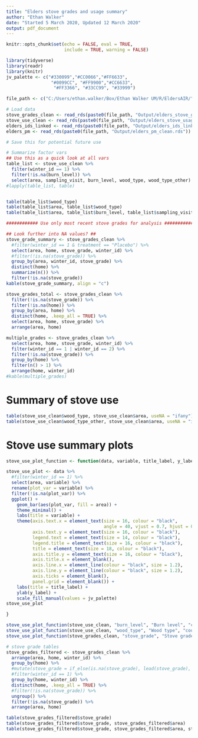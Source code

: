 ```yaml
---
title: "Elders stove grades and usage summary"
author: "Ethan Walker"
date: "Started 5 March 2020, Updated 12 March 2020"
output: pdf_document 
---
```


```r
knitr::opts_chunk$set(echo = FALSE, eval = TRUE, 
                      include = TRUE, warning = FALSE)
```

```r
library(tidyverse)
library(readr)
library(knitr)
jv_palette <- c("#330099","#CC0066","#FF6633", 
                 "#0099CC", "#FF9900","#CC6633",
                  "#FF3366", "#33CC99", "#33999")
```

```r
file_path <- c("C:/Users/ethan.walker/Box/Ethan Walker UM/R/EldersAIR/")

# Load data
stove_grades_clean <- read_rds(paste0(file_path, "Output/elders_stove_grades_clean.rds"))
stove_use_clean <- read_rds(paste0(file_path, "Output/elders_stove_usage_clean.rds"))
elders_ids_linked <- read_rds(paste0(file_path, "Output/elders_ids_linked.rds"))
elders_pm <- read_rds(paste0(file_path, "Output/elders_pm_clean.rds"))
```


```r
# Save this for potential future use

# Summarize factor vars
## Use this as a quick look at all vars
table_list <- stove_use_clean %>% 
  filter(winter_id == 1) %>%  
  filter(!is.na(burn_level)) %>% 
  select(area, sampling_visit, burn_level, wood_type, wood_type_other) 
#lapply(table_list, table)


table(table_list$wood_type)
table(table_list$area, table_list$wood_type)
table(table_list$area, table_list$burn_level, table_list$sampling_visit)
```

```r
############ Use only most recent stove grades for analysis ###############

## Look further into NA values? ##
stove_grade_summary <- stove_grades_clean %>% 
  #filter(winter_id == 1 & treatment == "Placebo") %>% 
  select(area, home, stove_grade, winter_id) %>% 
  #filter(!is.na(stove_grade)) %>% 
  group_by(area, winter_id, stove_grade) %>% 
  distinct(home) %>% 
  summarize(n()) %>% 
  filter(!is.na(stove_grade))
kable(stove_grade_summary, align = "c")

stove_grades_total <- stove_grades_clean %>% 
  filter(!is.na(stove_grade)) %>% 
  filter(!is.na(home)) %>% 
  group_by(area, home) %>% 
  distinct(home, .keep_all = TRUE) %>% 
  select(area, home, stove_grade) %>% 
  arrange(area, home) 
```


```r
multiple_grades <- stove_grades_clean %>% 
  select(area, home, stove_grade, winter_id) %>% 
  filter(winter_id == 1 | winter_id == 2) %>% 
  filter(!is.na(stove_grade)) %>%
  group_by(home) %>% 
  filter(n() > 1) %>% 
  arrange(home, winter_id)
#kable(multiple_grades)
```

# Summary of stove use
```r
table(stove_use_clean$wood_type, stove_use_clean$area, useNA = "ifany")
table(stove_use_clean$wood_type_other, stove_use_clean$area, useNA = "ifany")
```

# Stove use summary plots
```r
stove_use_plot_function <- function(data, variable, title_label, y_label) {

stove_use_plot <- data %>% 
  #filter(winter_id == 1) %>% 
  select(area, variable) %>% 
  rename(plot_var = variable) %>% 
  filter(!is.na(plot_var)) %>% 
  ggplot() +
    geom_bar(aes(plot_var, fill = area)) +
    theme_minimal() +
    labs(title = variable) +
    theme(axis.text.x = element_text(size = 16, colour = "black", 
                                     angle = 40, vjust = 0.7, hjust = 0.7),
          axis.text.y = element_text(size = 16, colour = "black"),
          legend.text = element_text(size = 14, colour = "black"),
          legend.title = element_text(size = 16, colour = "black"),
          title = element_text(size = 18, colour = "black"),
          axis.title.y = element_text(size = 16, colour = "black"),
          axis.title.x = element_blank(),
          axis.line.x = element_line(colour = "black", size = 1.2), 
          axis.line.y = element_line(colour = "black", size = 1.2), 
          axis.ticks = element_blank(),
          panel.grid = element_blank()) +
    labs(title = title_label) +
    ylab(y_label) +
    scale_fill_manual(values = jv_palette)
stove_use_plot

}

stove_use_plot_function(stove_use_clean, "burn_level", "Burn level", "count")
stove_use_plot_function(stove_use_clean, "wood_type", "Wood type", "count")
stove_use_plot_function(stove_grades_clean, "stove_grade", "Stove grade", "count")
```



```r
# stove grade tables
stove_grades_filtered <- stove_grades_clean %>% 
  arrange(area, home, winter_id) %>% 
  group_by(home) %>% 
  #mutate(stove_grade = if_else(is.na(stove_grade), lead(stove_grade), stove_grade)) %>% 
  #filter(winter_id == 1) %>%
  group_by(home, winter_id) %>% 
  distinct(home, .keep_all = TRUE) %>% 
  #filter(!is.na(stove_grade)) %>% 
  ungroup() %>% 
  filter(!is.na(stove_grade)) %>% 
  arrange(area, home)

table(stove_grades_filtered$stove_grade)
table(stove_grades_filtered$stove_grade, stove_grades_filtered$area)
table(stove_grades_filtered$stove_grade, stove_grades_filtered$area, stove_grades_filtered$winter_id)
```

